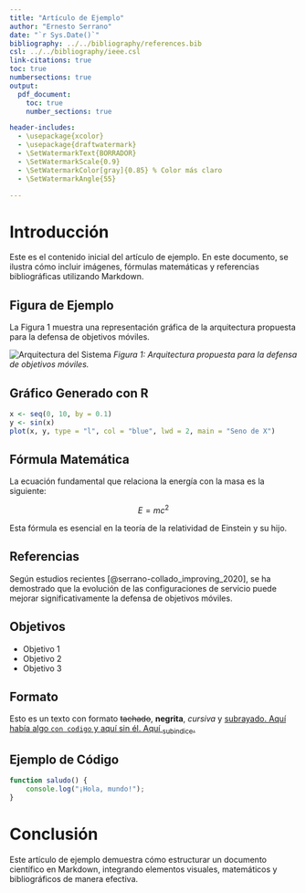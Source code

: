 ```yaml
---
title: "Artículo de Ejemplo"
author: "Ernesto Serrano"
date: "`r Sys.Date()`"
bibliography: ../../bibliography/references.bib
csl: ../../bibliography/ieee.csl
link-citations: true
toc: true
numbersections: true
output:
  pdf_document:
    toc: true
    number_sections: true

header-includes:
  - \usepackage{xcolor}
  - \usepackage{draftwatermark}
  - \SetWatermarkText{BORRADOR}
  - \SetWatermarkScale{0.9}
  - \SetWatermarkColor[gray]{0.85} % Color más claro
  - \SetWatermarkAngle{55}

---
```


# Introducción

Este es el contenido inicial del artículo de ejemplo. En este documento, se ilustra cómo incluir imágenes, fórmulas matemáticas y referencias bibliográficas utilizando Markdown.

## Figura de Ejemplo

La Figura 1 muestra una representación gráfica de la arquitectura propuesta para la defensa de objetivos móviles.

![Arquitectura del Sistema](../../images/sample4.jpg)
*Figura 1: Arquitectura propuesta para la defensa de objetivos móviles.*

## Gráfico Generado con R

```r
x <- seq(0, 10, by = 0.1)
y <- sin(x)
plot(x, y, type = "l", col = "blue", lwd = 2, main = "Seno de X")
```

## Fórmula Matemática

La ecuación fundamental que relaciona la energía con la masa es la siguiente:

$$
E = mc^2
$$

Esta fórmula es esencial en la teoría de la relatividad de Einstein y su hijo.

## Referencias

Según estudios recientes [@serrano-collado_improving_2020], se ha demostrado que la evolución de las configuraciones de servicio puede mejorar significativamente la defensa de objetivos móviles.

## Objetivos

- Objetivo 1
- Objetivo 2
- Objetivo 3

## Formato

Esto es un texto con formato ~~tachado~~, **negrita**, *cursiva* y <ins>subrayado<ins>.
Aquí había algo `con codigo` y aquí sin él.
Aquí ~subindice~.

## Ejemplo de Código

```javascript
function saludo() {
    console.log("¡Hola, mundo!");
}
```

# Conclusión

Este artículo de ejemplo demuestra cómo estructurar un documento científico en Markdown, integrando elementos visuales, matemáticos y bibliográficos de manera efectiva.

